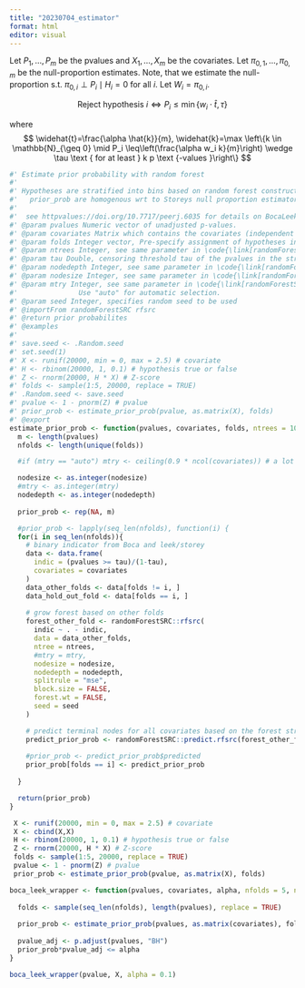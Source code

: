 ```yaml
---
title: "20230704_estimator"
format: html
editor: visual
---
```


Let $P_1, \ldots , P_m$ be the pvalues and $X_1,\ldots, X_m$ be the covariates. Let $\pi_{0,1},\ldots ,\pi_{0,m}$ be the null-proportion estimates. Note, that we estimate the null-proportion s.t. $\pi_{0,i} \perp P_i \mid H_i = 0$ for all $i$. Let $W_i=\pi_{0,i}$.

$$
\text { Reject hypothesis } i \Longleftrightarrow P_i \leq \min \left\{w_i \cdot \hat{t}, \tau\right\}
$$

where $$
\widehat{t}=\frac{\alpha \hat{k}}{m}, \widehat{k}=\max \left\{k \in \mathbb{N}_{\geq 0} \mid P_i \leq\left(\frac{\alpha w_i k}{m}\right) \wedge \tau \text { for at least } k p \text {-values }\right\}
$$

```r
#' Estimate prior probability with random forest 
#'
#' Hypotheses are stratified into bins based on random forest construction, alternative to \code{prior_prob_by_filter_multivariate}
#'   prior_prob are homogenous wrt to Storeys null proportion estimator
#'
#'  see httpvalues://doi.org/10.7717/peerj.6035 for details on BocaLeek construction
#' @param pvalues Numeric vector of unadjusted p-values.
#' @param covariates Matrix which contains the covariates (independent under the H0 of the p-value) for each test.
#' @param folds Integer vector, Pre-specify assignment of hypotheses into folds.
#' @param ntrees Integer, see same parameter in \code{\link[randomForestSRC]{rfsrc}}
#' @param tau Double, censoring threshold tau of the pvalues in the stratification method "forest". See more in group_by_forest
#' @param nodedepth Integer, see same parameter in \code{\link[randomForestSRC]{rfsrc}}
#' @param nodesize Integer, see same parameter in \code{\link[randomForestSRC]{rfsrc}}
#' @param mtry Integer, see same parameter in \code{\link[randomForestSRC]{rfsrc}}
#'               Use "auto" for automatic selection.
#' @param seed Integer, specifies random seed to be used
#' @importFrom randomForestSRC rfsrc
#' @return prior probabilites
#' @examples
#'
#' save.seed <- .Random.seed
#' set.seed(1)
#' X <- runif(20000, min = 0, max = 2.5) # covariate
#' H <- rbinom(20000, 1, 0.1) # hypothesis true or false
#' Z <- rnorm(20000, H * X) # Z-score
#' folds <- sample(1:5, 20000, replace = TRUE)
#' .Random.seed <- save.seed
#' pvalue <- 1 - pnorm(Z) # pvalue
#' prior_prob <- estimate_prior_prob(pvalue, as.matrix(X), folds)
#' @export
estimate_prior_prob <- function(pvalues, covariates, folds, ntrees = 10, tau = 0.5, nodedepth = NULL, nodesize = 300, mtry = "auto", seed = NULL) {
  m <- length(pvalues)
  nfolds <- length(unique(folds))

  #if (mtry == "auto") mtry <- ceiling(0.9 * ncol(covariates)) # a lot of noise data => high mtry

  nodesize <- as.integer(nodesize)
  #mtry <- as.integer(mtry)
  nodedepth <- as.integer(nodedepth)
  
  prior_prob <- rep(NA, m)

  #prior_prob <- lapply(seq_len(nfolds), function(i) {
  for(i in seq_len(nfolds)){
    # binary indicator from Boca and leek/storey
    data <- data.frame(
      indic = (pvalues >= tau)/(1-tau),
      covariates = covariates
    )
    data_other_folds <- data[folds != i, ]
    data_hold_out_fold <- data[folds == i, ]
    
    # grow forest based on other folds
    forest_other_fold <- randomForestSRC::rfsrc(
      indic ~ . - indic,
      data = data_other_folds,
      ntree = ntrees,
      #mtry = mtry,
      nodesize = nodesize,
      nodedepth = nodedepth,
      splitrule = "mse",
      block.size = FALSE,
      forest.wt = FALSE,
      seed = seed
    )

    # predict terminal nodes for all covariates based on the forest structure
    predict_prior_prob <- randomForestSRC::predict.rfsrc(forest_other_fold, data_hold_out_fold)$predicted
    
    #prior_prob <- predict_prior_prob$predicted
    prior_prob[folds == i] <- predict_prior_prob
    
  }

  return(prior_prob)
}

```

```r
 X <- runif(20000, min = 0, max = 2.5) # covariate
 X <- cbind(X,X)
 H <- rbinom(20000, 1, 0.1) # hypothesis true or false
 Z <- rnorm(20000, H * X) # Z-score
 folds <- sample(1:5, 20000, replace = TRUE)
 pvalue <- 1 - pnorm(Z) # pvalue
 prior_prob <- estimate_prior_prob(pvalue, as.matrix(X), folds)
```

```r
boca_leek_wrapper <- function(pvalues, covariates, alpha, nfolds = 5, ntrees = 10, tau = 0.5, nodedepth = NULL, nodesize = 300, mtry = "auto", seed = NULL){
  
  folds <- sample(seq_len(nfolds), length(pvalues), replace = TRUE)
  
  prior_prob <- estimate_prior_prob(pvalues, as.matrix(covariates), folds, ntrees = ntrees, tau = tau, nodedepth = nodedepth, nodesize = nodesize, mtry = mtry, seed = seed)
  
  pvalue_adj <- p.adjust(pvalues, "BH")
  prior_prob*pvalue_adj <= alpha
}
```

```r
boca_leek_wrapper(pvalue, X, alpha = 0.1)
```
